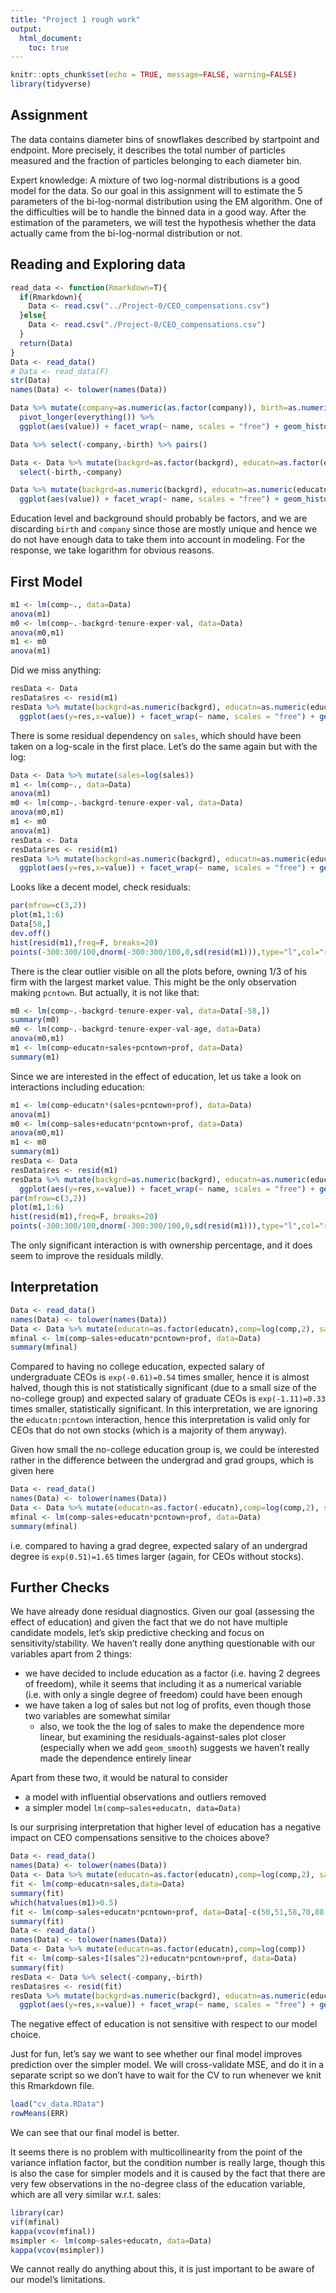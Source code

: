 ```yaml
---
title: "Project 1 rough work"
output:
  html_document:
    toc: true
---
```


```r
knitr::opts_chunk$set(echo = TRUE, message=FALSE, warning=FALSE)
library(tidyverse)
```

## Assignment

The data contains diameter bins of snowflakes described by startpoint and endpoint. More precisely, it describes the total number of particles measured and the fraction of particles belonging to each diameter bin.

Expert knowledge: A mixture of two log-normal distributions is a good model for the data. So our goal in this assignment will to estimate the 5 parameters of the bi-log-normal distribution using the EM algorithm. One of the difficulties will be to handle the binned data in a good way. After the estimation of the parameters, we will test the hypothesis whether the data actually came from the bi-log-normal distribution or not.

 
## Reading and Exploring data

```r
read_data <- function(Rmarkdown=T){
  if(Rmarkdown){
    Data <- read.csv("../Project-0/CEO_compensations.csv")
  }else{
    Data <- read.csv("./Project-0/CEO_compensations.csv")
  }
  return(Data)
}
Data <- read_data()
# Data <- read_data(F)
str(Data)
names(Data) <- tolower(names(Data))

Data %>% mutate(company=as.numeric(as.factor(company)), birth=as.numeric(as.factor(birth))) %>%
  pivot_longer(everything()) %>%
  ggplot(aes(value)) + facet_wrap(~ name, scales = "free") + geom_histogram()

Data %>% select(-company,-birth) %>% pairs()

Data <- Data %>% mutate(backgrd=as.factor(backgrd), educatn=as.factor(educatn), comp=log(comp)) %>%
  select(-birth,-company)

Data %>% mutate(backgrd=as.numeric(backgrd), educatn=as.numeric(educatn)) %>% pivot_longer(everything()) %>%
  ggplot(aes(value)) + facet_wrap(~ name, scales = "free") + geom_histogram()
```

Education level and background should probably be factors, and we are discarding `birth` and `company` since those are mostly unique and hence we do not have enough data to take them into account in modeling. For the response, we take logarithm for obvious reasons.

## First Model

```r
m1 <- lm(comp~., data=Data)
anova(m1)
m0 <- lm(comp~.-backgrd-tenure-exper-val, data=Data)
anova(m0,m1)
m1 <- m0
anova(m1)
```

Did we miss anything:

```r
resData <- Data
resData$res <- resid(m1)
resData %>% mutate(backgrd=as.numeric(backgrd), educatn=as.numeric(educatn)) %>% pivot_longer(colnames(resData)[colnames(resData) != "res"]) %>%
  ggplot(aes(y=res,x=value)) + facet_wrap(~ name, scales = "free") + geom_point()
```

There is some residual dependency on `sales`, which should have been taken on a log-scale in the first place. Let's do the same again but with the log:

```r
Data <- Data %>% mutate(sales=log(sales))
m1 <- lm(comp~., data=Data)
anova(m1)
m0 <- lm(comp~.-backgrd-tenure-exper-val, data=Data)
anova(m0,m1)
m1 <- m0
anova(m1)
resData <- Data
resData$res <- resid(m1)
resData %>% mutate(backgrd=as.numeric(backgrd), educatn=as.numeric(educatn)) %>% pivot_longer(-res) %>%
  ggplot(aes(y=res,x=value)) + facet_wrap(~ name, scales = "free") + geom_point()
```

Looks like a decent model, check residuals:

```r
par(mfrow=c(3,2))
plot(m1,1:6)
Data[58,]
dev.off()
hist(resid(m1),freq=F, breaks=20)
points(-300:300/100,dnorm(-300:300/100,0,sd(resid(m1))),type="l",col="red")
```

There is the clear outlier visible on all the plots before, owning 1/3 of his firm with the largest market value. This might be the only observation making `pcntown`. But actually, it is not like that:

```r
m0 <- lm(comp~.-backgrd-tenure-exper-val, data=Data[-58,])
summary(m0)
m0 <- lm(comp~.-backgrd-tenure-exper-val-age, data=Data)
anova(m0,m1)
m1 <- lm(comp~educatn+sales+pcntown+prof, data=Data)
summary(m1)
```

Since we are interested in the effect of education, let us take a look on interactions including education:

```r
m1 <- lm(comp~educatn*(sales+pcntown+prof), data=Data)
anova(m1)
m0 <- lm(comp~sales+educatn*pcntown+prof, data=Data)
anova(m0,m1)
m1 <- m0
summary(m1)
resData <- Data
resData$res <- resid(m1)
resData %>% mutate(backgrd=as.numeric(backgrd), educatn=as.numeric(educatn)) %>% pivot_longer(colnames(resData)[colnames(resData) != "res"]) %>%
  ggplot(aes(y=res,x=value)) + facet_wrap(~ name, scales = "free") + geom_point()
par(mfrow=c(3,2))
plot(m1,1:6)
hist(resid(m1),freq=F, breaks=20)
points(-300:300/100,dnorm(-300:300/100,0,sd(resid(m1))),type="l",col="red")
```

The only significant interaction is with ownership percentage, and it does seem to improve the residuals mildly.

## Interpretation

```r
Data <- read_data()
names(Data) <- tolower(names(Data))
Data <- Data %>% mutate(educatn=as.factor(educatn),comp=log(comp,2), sales=log(sales,2))
mfinal <- lm(comp~sales+educatn*pcntown+prof, data=Data)
summary(mfinal)
```

Compared to having no college education, expected salary of undergraduate CEOs is `exp(-0.61)=0.54` times smaller, hence it is almost halved, though this is not statistically significant (due to a small size of the no-college group) and expected salary of graduate CEOs is `exp(-1.11)=0.33` times smaller, statistically significant. In this interpretation, we are ignoring the `educatn:pcntown` interaction, hence this interpretation is valid only for CEOs that do not own stocks (which is a majority of them anyway).

Given how small the no-college education group is, we could be interested rather in the difference between the undergrad and grad groups, which is given here

```r
Data <- read_data()
names(Data) <- tolower(names(Data))
Data <- Data %>% mutate(educatn=as.factor(-educatn),comp=log(comp,2), sales=log(sales,2))
mfinal <- lm(comp~sales+educatn*pcntown+prof, data=Data)
summary(mfinal)
```

i.e. compared to having a grad degree, expected salary of an undergrad degree is `exp(0.51)=1.65` times larger (again, for CEOs without stocks).

## Further Checks

We have already done residual diagnostics. Given our goal (assessing the effect of education) and given the fact that we do not have multiple candidate models, let's skip predictive checking and focus on sensitivity/stability. We haven't really done anything questionable with our variables apart from 2 things:

* we have decided to include education as a factor (i.e. having 2 degrees of freedom), while it seems that including it as a numerical variable (i.e. with only a single degree of freedom) could have been enough
* we have taken a log of sales but not log of profits, even though those two variables are somewhat similar
    - also, we took the the log of sales to make the dependence more linear, but examining the residuals-against-sales plot closer (especially when we add `geom_smooth`) suggests we haven't really made the dependence entirely linear

Apart from these two, it would be natural to consider

* a model with influential observations and outliers removed
* a simpler model `lm(comp~sales+educatn, data=Data)`

Is our surprising interpretation that higher level of education has a negative impact on CEO compensations sensitive to the choices above?

```r
Data <- read_data()
names(Data) <- tolower(names(Data))
Data <- Data %>% mutate(educatn=as.factor(educatn),comp=log(comp,2), sales=log(sales,2))
fit <- lm(comp~educatn+sales,data=Data)
summary(fit)
which(hatvalues(m1)>0.5)
fit <- lm(comp~sales+educatn*pcntown+prof, data=Data[-c(50,51,58,70,88),])
summary(fit)
Data <- read_data()
names(Data) <- tolower(names(Data))
Data <- Data %>% mutate(educatn=as.factor(educatn),comp=log(comp))
fit <- lm(comp~sales+I(sales^2)+educatn*pcntown+prof, data=Data)
summary(fit)
resData <- Data %>% select(-company,-birth)
resData$res <- resid(fit)
resData %>% mutate(backgrd=as.numeric(backgrd), educatn=as.numeric(educatn)) %>% pivot_longer(colnames(resData)[colnames(resData) != "res"]) %>%
  ggplot(aes(y=res,x=value)) + facet_wrap(~ name, scales = "free") + geom_point()
```

The negative effect of education is not sensitive with respect to our model choice.

Just for fun, let's say we want to see whether our final model improves prediction over the simpler model. We will cross-validate MSE, and do it in a separate script so we don't have to wait for the CV to run whenever we knit this Rmarkdown file.

```r
load("cv_data.RData")
rowMeans(ERR)
```

We can see that our final model is better.

It seems there is no problem with multicollinearity from the point of the variance inflation factor, but the condition number is really large, though this is also the case for simpler models and it is caused by the fact that there are very few observations in the no-degree class of the education variable, which are all very similar w.r.t. sales:

```r
library(car)
vif(mfinal)
kappa(vcov(mfinal))
msimpler <- lm(comp~sales+educatn, data=Data)
kappa(vcov(msimpler))
```

We cannot really do anything about this, it is just important to be aware of our model's limitations.
